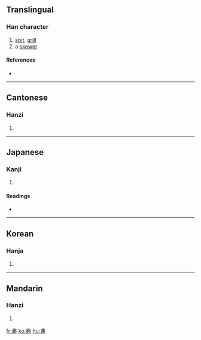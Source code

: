 ==Translingual==

===Han character===
{{Han char|rn=2|rad=丨|as=07|sn=8|four=5500<sub>6</sub>|canj=中中田田 (LLWW)}}

# [[spit]], [[grill]]
# a [[skewer]]

====References====
* {{Han ref|kx=0080.040|dkj=00082|dj=0162.050|hdz=10030.040|uh=4E33|ud=20019|bh=CBB1|bd=52145}}

----

==Cantonese==

===Hanzi===
{{yue-hanzi|jyut=|y=chaan2}}

# {{defn|Cantonese}}

----

==Japanese==

===Kanji===
{{ja-kanji|grade=|rs=丨07}}

# {{defn|Japanese}}

====Readings====
* {{ja-readings|on=[[さん]] (san), [[せん]] (sen)|kun=[[くし]] (kushi)}}

----

==Korean==

===Hanja===
{{ko-hanja|hangeul=찬|rv=chan|mr=ch'an}}

# {{defn|Korean}}

----

==Mandarin==

===Hanzi===
{{cmn-hanzi|pin=[[chǎn]] ([[chan3]]), [[lìn]] ([[lin4]])|wg=ch'an<sup>3</sup>, lin<sup>4</sup>}}

# {{defn|Mandarin}}

[[fr:丳]]
[[ko:丳]]
[[hu:丳]]